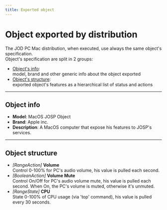 ```yaml
---
title: Exported object
---
```

# Object exported by distribution

The JOD PC Mac distribution, when executed, use always the same object's specification.<br/>
Object's specification are split in 2 groups:

* [Object's info](#object-info):<br/>
  model, brand and other generic info about the object exported
* [Object's structure](#object-structure):<br/>
  exported object's features as a hierarchical list of status and actions

---

## Object info

* **Model**: MacOS JOSP Object
* **Brand**: Apple inc.
* **Description**: A MacOS computer that expose his features to JOSP's services.

---

## Object structure

* *[RangeAction]* **Volume** <br />
  Control 0-100% for PC's audio volume, his value is pulled each second.
* *[BooleanAction]* **Volume Mute** <br />
  Control On/Off for PC's audio volume mute, his value is pulled each second.
  When On, the PC's volume is muted, otherwise it's unmuted.
* *[RangeState]* **CPU** <br />
  State 0-100% of CPU usage (via 'top' command), his value is pulled every 30 seconds.
